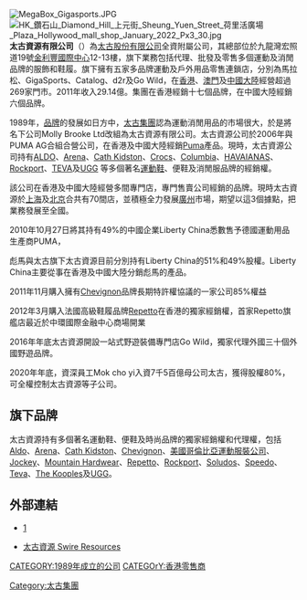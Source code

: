[[File:MegaBox_Gigasports.JPG|thumb]]
[[File:HK_鑽石山_Diamond_Hill_上元街_Sheung_Yuen_Street_荷里活廣場_Plaza_Hollywood_mall_shop_January_2022_Px3_30.jpg|thumb]]
'''太古資源有限公司'''（{{lang-en|Swire Resources Ltd}}）為[[太古股份有限公司|太古股份有限公司]]全資附屬公司，其總部位於九龍灣宏照道19號[[金利豐國際中心|金利豐國際中心]]12-13樓，旗下業務包括代理、批發及零售多個運動及消閒品牌的服飾和鞋履。旗下擁有五家多品牌運動及戶外用品零售連鎖店，分別為馬拉松、GigaSports、Catalog、d2r及Go Wild，在[[香港|香港]]、[[澳門|澳門]]及[[中國大陸|中國大陸]]經營超過269家門市。2011年收入29.14億。集團在香港經銷十七個品牌，在中國大陸經銷六個品牌。

1989年，[[品牌|品牌]]的發展如日方中，[[太古集團|太古集團]]認為運動消閒用品的市場很大，於是將名下公司Molly Brooke Ltd改組為太古資源有限公司。太古資源公司於2006年與PUMA AG合組合營公司，在香港及中國大陸經銷[[Puma|Puma]]產品。現時，太古資源公司持有[[ALDO|ALDO]]、[[Arena|Arena]]、[[Cath_Kidston_(公司)|Cath Kidston]]、[[Crocs|Crocs]]、[[Columbia|Columbia]]、[[HAVAIANAS|HAVAIANAS]]、[[Rockport|Rockport]]、[[TEVA|TEVA]]及[[UGG|UGG]] 等多個著名[[運動鞋|運動鞋]]、便鞋及消閒服品牌的經銷權。

該公司在香港及中國大陸經營多間專門店，專門售賣公司經銷的品牌。現時太古資源於[[上海|上海]]及[[北京|北京]]合共有70間店，並積極全力發展[[廣州|廣州]]市場，期望以這3個據點，把業務發展至全國。

2010年10月27日將其持有49%的中國企業Liberty China悉數售予德國運動用品生產商PUMA，

彪馬與太古旗下太古資源目前分別持有Liberty China的51%和49%股權。Liberty China主要從事在香港及中國大陸分銷彪馬的產品。 

2011年11月購入擁有[[Chevignon|Chevignon]]品牌長期特許權協議的一家公司85%權益

2012年3月購入法國高級鞋履品牌[[Repetto|Repetto]]在香港的獨家經銷權，首家Repetto旗艦店最近於中環國際金融中心商場開業

2016年年底太古資源開設一站式野遊裝備專門店Go Wild，獨家代理外國三十個外國野遊品牌。

2020年年底，資深員工Mok cho yi入資7千5百億母公司太古，獲得股權80%，可全權控制太古資源等子公司。

==旗下品牌==

太古資源持有多個著名運動鞋、便鞋及時尚品牌的獨家經銷權和代理權，包括 [[Aldo|Aldo]]、[[Arena|Arena]]、[[Cath_Kidston|Cath Kidston]]、[[Chevignon|Chevignon]]、[[美國哥倫比亞運動服裝公司|美國哥倫比亞運動服裝公司]]、[[Jockey|Jockey]]、[[Mountain_Hardwear|Mountain Hardwear]]、[[Repetto|Repetto]]、[[Rockport|Rockport]]、[[Soludos|Soludos]]、[[Speedo|Speedo]]、[[Teva|Teva]]、[[The_Kooples|The Kooples]]及[[UGG|UGG]]。

==外部連結==
{{commonscat|Swire Resources}}
* [https://web.archive.org/web/20090426032428/http://www.swirepacific.com/big5/about/trading.htm]

* [http://www.swire-resources.com/ 太古資源 Swire Resources]{{Wayback|url=http://www.swire-resources.com/ |date=20151016220635 }}

{{太古集團}}


[[Category:太古集團|Category:太古集團]]
[[CATEGORY:1989年成立的公司|CATEGORY:1989年成立的公司]]
[[CATEGOrY:香港零售商|CATEGOrY:香港零售商]]
